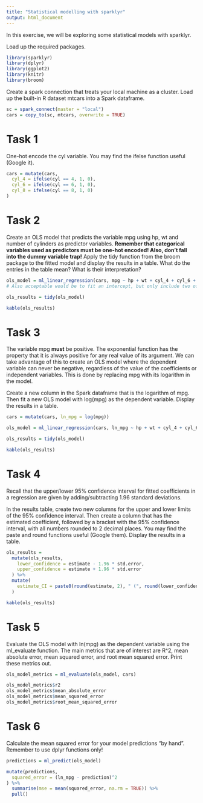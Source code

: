 ---
title: "Statistical modelling with sparklyr"
output: html_document
---

In this exercise, we will be exploring some statistical models with sparklyr.

Load up the required packages.

```{r warning=FALSE, message=FALSE}
library(sparklyr)
library(dplyr)
library(ggplot2)
library(knitr)
library(broom)
```

Create a spark connection that treats your local machine as a cluster. Load up the built-in R dataset mtcars into a Spark dataframe.

```{r warning = FALSE}
sc = spark_connect(master = "local")
cars = copy_to(sc, mtcars, overwrite = TRUE)
```

# Task 1

One-hot encode the cyl variable. You may find the ifelse function
useful (Google it).

```{r}
cars = mutate(cars,
  cyl_4 = ifelse(cyl == 4, 1, 0),
  cyl_6 = ifelse(cyl == 6, 1, 0),
  cyl_8 = ifelse(cyl == 8, 1, 0)
)
```


# Task 2

Create an  OLS model that predicts the variable mpg using hp, wt and number
of cylinders as predictor variables. **Remember that categorical variables used as 
predictors must be one-hot encoded! Also, don't fall into the dummy variable trap!** 
Apply the tidy function from the broom package to the fitted model and display 
the results in a table. What do the entries in the table mean? What is their interpretation?

```{r}
ols_model = ml_linear_regression(cars, mpg ~ hp + wt + cyl_4 + cyl_6 + cyl_8, fit_intercept = FALSE)
# Also acceptable would be to fit an intercept, but only include two of: cyl_4, cyl_6, cyl_8

ols_results = tidy(ols_model)

kable(ols_results)
```

# Task 3

The variable mpg **must** be positive. The exponential function has the property 
that it is always positive for any real value of its argument. We can take advantage
of this to create an OLS model where the dependent variable can never be negative,
regardless of the value of the coefficients or independent variables. This is 
done by replacing mpg with its logarithm in the model.

Create a new column in the Spark dataframe that is the logarithm of mpg. Then
fit a new OLS model with log(mpg) as the dependent variable. Display the
results in a table.

```{r}
cars = mutate(cars, ln_mpg = log(mpg))

ols_model = ml_linear_regression(cars, ln_mpg ~ hp + wt + cyl_4 + cyl_6 + cyl_8, fit_intercept = FALSE)

ols_results = tidy(ols_model)

kable(ols_results)
```


# Task 4

Recall that the upper/lower 95% confidence interval for fitted coefficients 
in a regression are given by adding/subtracting 1.96 standard deviations.

In the results table, create two new columns for the upper and lower limits
of the 95% confidence interval. Then create a column
that has the estimated coefficient, followed by a bracket with the 95% confidence interval, 
with all numbers rounded to 2 decimal places. You may find the paste and round functions
useful (Google them). Display the results in a table.

```{r}
ols_results =
  mutate(ols_results,
    lower_confidence = estimate - 1.96 * std.error,
    upper_confidence = estimate + 1.96 * std.error
  ) %>%
  mutate(
    estimate_CI = paste0(round(estimate, 2), " (", round(lower_confidence, 2), ", ", round(upper_confidence, 2), ")")
  )

kable(ols_results)
```


# Task 5

Evaluate the OLS model with ln(mpg) as the dependent variable using the ml_evaluate function. The main metrics that are
of interest are R^2, mean absolute error, mean squared error, and root mean 
squared error. Print these metrics out.

```{r}
ols_model_metrics = ml_evaluate(ols_model, cars)

ols_model_metrics$r2
ols_model_metrics$mean_absolute_error
ols_model_metrics$mean_squared_error
ols_model_metrics$root_mean_squared_error
```


# Task 6

Calculate the mean squared error for your model predictions "by hand". Remember to use dplyr functions only!

```{r}
predictions = ml_predict(ols_model)

mutate(predictions,
  squared_error = (ln_mpg - prediction)^2
) %>%
  summarise(mse = mean(squared_error, na.rm = TRUE)) %>%
  pull()
```


